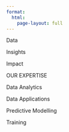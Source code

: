 ```yaml
---
format:
  html:
    page-layout: full
---
```

:::{.top}
::: {#captions}
Data
:::

:::{#captions}
Insights
:::

:::{#captions}
Impact
:::
:::
:::{#headings}
OUR EXPERTISE
:::
:::{.grid}
:::{.g-col-6}
Data Analytics
:::
:::{.g-col-6}
Data Applications
:::
:::{.g-col-6}
Predictive Modelling
:::
:::{.g-col-6}
Training
:::
:::
